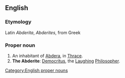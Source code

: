 ==English==

===Etymology===
Latin ''Abderita'', ''Abderites'', from Greek 

===Proper noun===
{{en-noun}}

# An inhabitant of [[Abdera]], in [[Thrace]].  
# '''The Abderite''': [[Democritus]], the [[Laughing]] [[Philosopher]].

[[Category:English proper nouns]]